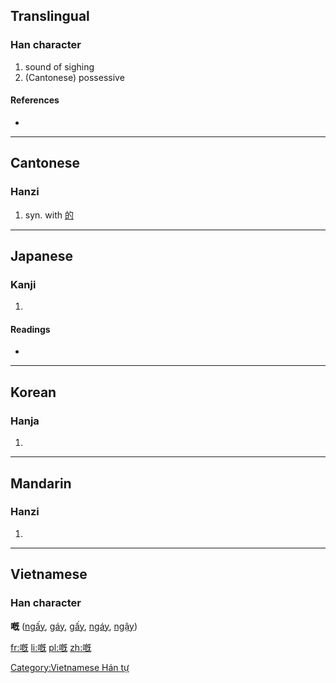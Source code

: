 ==Translingual==

===Han character===
{{Han char|rn=30|rad=口|as=11|sn=14|four=|canj=口日戈山 (RAIU), 口竹心山 (RHPU)}}

# sound of sighing
# (Cantonese) possessive

====References====
* {{Han ref|kx=0204.430|dkj=04170|dj=0427.200|hdz=10662.090|uh=5605|ud=22021}}

----

==Cantonese==

===Hanzi===
{{yue-hanzi|jyut=|y=ge3, koi3}}

# syn. with [[的]]

----

==Japanese==

===Kanji===
{{ja-kanji|grade=|rs=口11}}

# {{defn|lang=ja|sort=口11}}

====Readings====
* {{ja-readings|on=[[かい]] (kai), [[がい]] (gai)|kun=[[なげく]] (nageku)}}

----

==Korean==

===Hanja===
{{ko-hanja|hangeul=개|rv=gae|mr=kae}}

# {{defn|lang=ko|sort=口11}}

----

==Mandarin==

===Hanzi===
{{cmn-hanzi|pin=[[kài]] ([[kai4]])|wg=k'ai<sup>4</sup>}}
# {{defn|lang=cmn|sort=口11}}

----

==Vietnamese==
===Han character===
'''嘅''' ([[ngấy]], [[gáy]], [[gấy]], [[ngáy]], [[ngậy]])

[[Category:Vietnamese Hán tự]]

[[fr:嘅]]
[[li:嘅]]
[[pl:嘅]]
[[zh:嘅]]